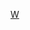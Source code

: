 {{Catnav|頁面分類|...|英國足球|英格蘭足球|效力英格蘭球會的球員}}
{{Commonscat|Players of Wycombe Wanderers FC}}

[[Category:效力英格蘭球會的球員|W]]